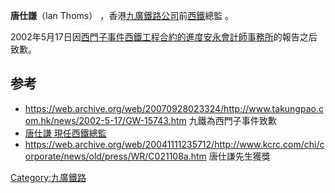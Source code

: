 '''唐仕謙'''（Ian Thoms） ，香港[[九廣鐵路公司|九廣鐵路公司]]前[[西鐵綫|西鐵]]總監 。

2002年5月17日因[[西鐵線#爭議和軼事|西門子事件]][[西鐵工程合約的進度|西鐵工程合約的進度]][[安永會計師事務所|安永會計師事務所]]的報告之后致歉。

== 参考 ==
* https://web.archive.org/web/20070928023324/http://www.takungpao.com.hk/news/2002-5-17/GW-15743.htm 九鐵為西門子事件致歉 
* [https://web.archive.org/web/20060524144749/http://www.td.gov.hk/publications_and_press_releases/publications/free_publications/annual_transport_digest_2000__/railways/index_tc.htm 唐仕謙 現任西鐵總監]
* https://web.archive.org/web/20041111235712/http://www.kcrc.com/chi/corporate/news/old/press/WR/C021108a.htm 唐仕謙先生獲獎

{{HK-bio-stub}}
[[Category:九廣鐵路|Category:九廣鐵路]]